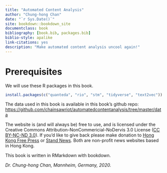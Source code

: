 ```yaml
--- 
title: "Automated Content Analysis"
author: "Chung-hong Chan"
date: "`r Sys.Date()`"
site: bookdown::bookdown_site
documentclass: book
bibliography: [book.bib, packages.bib]
biblio-style: apalike
link-citations: yes
description: "Make automated content analysis uncool again!"
---
```


# Prerequisites

We will use these R packages in this book.

```r
install.packages(c("quanteda", "rio", "stm", "tidyverse", "text2vec"))
```

The data used in this book is available in this book's github repo: [https://github.com/chainsawriot/automatedcontentanalysis/tree/master/data](https://github.com/chainsawriot/automatedcontentanalysis/tree/master/data)

The website is (and will always be) free to use, and is licensed under the Creative Commons Attribution-NonCommericial-NoDervis 3.0 License ([CC BY-NC-ND 3.0](https://creativecommons.org/licenses/by-nc-nd/3.0/)). If you'd like to give back please make donation to [Hong Kong Free Press](https://www.hongkongfp.com/support-hkfp/) or [Stand News](https://mystand.thestandnews.com/). Both are non-profit news websites based in Hong Kong.

This book is written in RMarkdown with bookdown.

_Dr. Chung-hong Chan, Mannheim, Germany, 2020._

